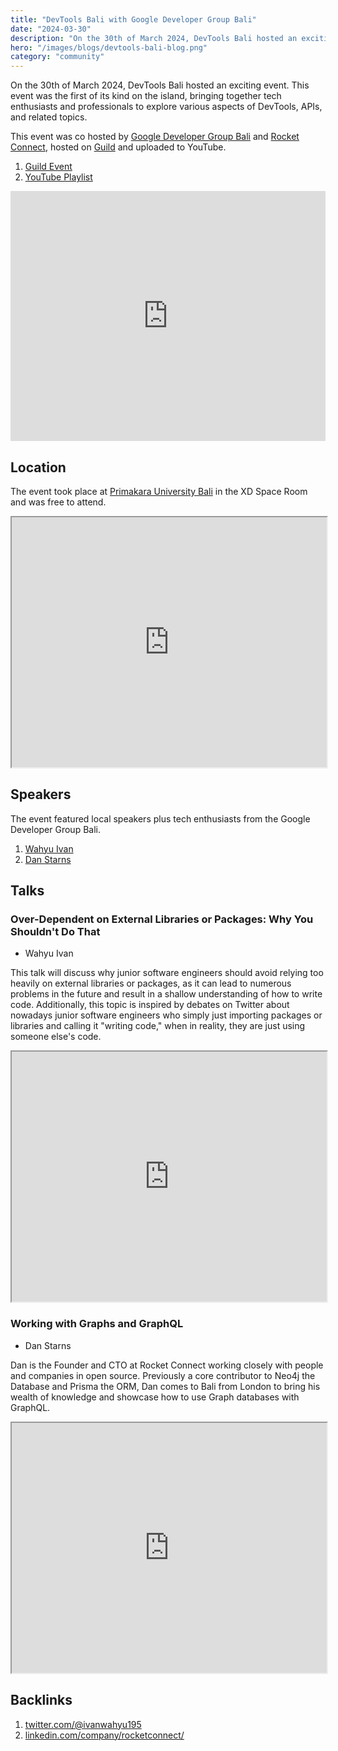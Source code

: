 ```yaml
---
title: "DevTools Bali with Google Developer Group Bali"
date: "2024-03-30"
description: "On the 30th of March 2024, DevTools Bali hosted an exciting event. This event was the first of its kind on the island, bringing together tech enthusiasts and professionals to explore various aspects of DevTools, APIs, and related topics."
hero: "/images/blogs/devtools-bali-blog.png"
category: "community"
---
```


On the 30th of March 2024, DevTools Bali hosted an exciting event. This event was the first of its kind on the island, bringing together tech enthusiasts and professionals to explore various aspects of DevTools, APIs, and related topics.

This event was co hosted by [Google Developer Group Bali](https://gdg.community.dev/gdg-bali/) and [Rocket Connect](https://www.rconnect.tech), hosted on [Guild](https://guild.host/) and uploaded to YouTube.

1. [Guild Event](https://guild.host/events/devtools-bali-1-ech9lx)
2. [YouTube Playlist](https://www.youtube.com/watch?v=EmccUzvB-t8&list=PLEc2HP9XFBY0RDeNpgcqvL5wDzGZnRlNM&pp=iAQB)


<iframe width="100%" height="400" src="https://www.youtube.com/embed/EmccUzvB-t8" title="DevTools Bali 001 with Google Developer Group Bali" frameBorder="0" allow="accelerometer; autoplay; clipboard-write; encrypted-media; gyroscope; picture-in-picture; web-share" referrerPolicy="strict-origin-when-cross-origin" allowFullScreen></iframe>

## Location

The event took place at [Primakara University Bali](https://maps.app.goo.gl/evUTmRGeRFMes2uw9) in the XD Space Room and was free to attend.

<iframe
  width="100%"
  height="400"
  src="https://www.google.com/maps/embed?pb=!1m18!1m12!1m3!1d3944.0202398727865!2d115.23518267501494!3d-8.689624591358788!2m3!1f0!2f0!3f0!3m2!1i1024!2i768!4f13.1!3m3!1m2!1s0x2dd241aab844be9f%3A0x7bfef0260053104e!2sPrimakara%20University!5e0!3m2!1sen!2suk!4v1717634505765!5m2!1sen!2suk"
  allowFullScreen=""
  loading="lazy"
  referrerPolicy="no-referrer-when-downgrade"
></iframe>

## Speakers

The event featured local speakers plus tech enthusiasts from the Google Developer Group Bali.

1. [Wahyu Ivan](https://twitter.com/ivanwahyu195)
2. [Dan Starns](https://twitter.com/@dan_starns)

## Talks

### Over-Dependent on External Libraries or Packages: Why You Shouldn't Do That

- Wahyu Ivan

This talk will discuss why junior software engineers should avoid relying too heavily on external libraries or packages, as it can lead to numerous problems in the future and result in a shallow understanding of how to write code. Additionally, this topic is inspired by debates on Twitter about nowadays junior software engineers who simply just importing packages or libraries and calling it "writing code," when in reality, they are just using someone else's code.

<iframe
  width="100%"
  height="400"
  src="https://www.youtube.com/embed/JPJin4wuQQc?list=PLEc2HP9XFBY0RDeNpgcqvL5wDzGZnRlNM"
  title="Wahyu Ivan: Over-Dependent on External Libraries or Packages: Why You Shouldn&#39;t Do That"
  allow="accelerometer; autoplay; clipboard-write; encrypted-media; gyroscope; picture-in-picture; web-share"
  referrerPolicy="strict-origin-when-cross-origin"
  allowFullScreen
></iframe>

### Working with Graphs and GraphQL

- Dan Starns

Dan is the Founder and CTO at Rocket Connect working closely with people and companies in open source. Previously a core contributor to Neo4j the Database and Prisma the ORM, Dan comes to Bali from London to bring his wealth of knowledge and showcase how to use Graph databases with GraphQL.

<iframe
  width="100%"
  height="400"
  src="https://www.youtube.com/embed/aXq9OdW5kh0?list=PLEc2HP9XFBY0RDeNpgcqvL5wDzGZnRlNM"
  title="Dan Starns: Working with Graphs and GraphQL"
  allow="accelerometer; autoplay; clipboard-write; encrypted-media; gyroscope; picture-in-picture; web-share"
  referrerPolicy="strict-origin-when-cross-origin"
  allowFullScreen
></iframe>

## Backlinks

1. [twitter.com/@ivanwahyu195](https://x.com/ivanwahyu195/status/1774002888089719170)
2. [linkedin.com/company/rocketconnect/](https://www.linkedin.com/feed/update/urn:li:activity:7183694240504295425)
